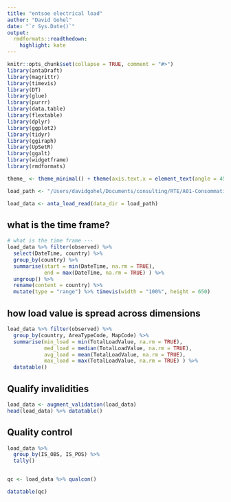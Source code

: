 ```yaml
---
title: "entsoe electrical load"
author: "David Gohel"
date: "`r Sys.Date()`"
output: 
  rmdformats::readthedown:
    highlight: kate
---
```


```r
knitr::opts_chunk$set(collapse = TRUE, comment = "#>")
library(antaDraft)
library(magrittr)
library(timevis)
library(DT)
library(glue)
library(purrr)
library(data.table)
library(flextable)
library(dplyr)
library(ggplot2)
library(tidyr)
library(ggiraph)
library(UpSetR)
library(ggalt)
library(widgetframe)
library(rmdformats)

theme_ <- theme_minimal() + theme(axis.text.x = element_text(angle = 45, hjust = 1))

load_path <- "/Users/davidgohel/Documents/consulting/RTE/A01-Consommation_réalisée"
```

```r
load_data <- anta_load_read(data_dir = load_path) 
```

## what is the time frame?

```r
# what is the time frame ---
load_data %>% filter(observed) %>% 
  select(DateTime, country) %>% 
  group_by(country) %>% 
  summarise(start = min(DateTime, na.rm = TRUE),
            end = max(DateTime, na.rm = TRUE) ) %>% 
  ungroup() %>% 
  rename(content = country) %>% 
  mutate(type = "range") %>% timevis(width = "100%", height = 650) 
```

## how load value is spread across dimensions

```r
load_data %>% filter(observed) %>% 
  group_by(country, AreaTypeCode, MapCode) %>% 
  summarise(min_load = min(TotalLoadValue, na.rm = TRUE),
            med_load = median(TotalLoadValue, na.rm = TRUE),
            avg_load = mean(TotalLoadValue, na.rm = TRUE),
            max_load = max(TotalLoadValue, na.rm = TRUE) ) %>% 
  datatable()
```

## Qualify invalidities 

```r
load_data <- augment_validation(load_data)
head(load_data) %>% datatable()
```

## Quality control

```r
load_data %>% 
  group_by(IS_OBS, IS_POS) %>% 
  tally()


qc <- load_data %>% qualcon()

datatable(qc)
```

